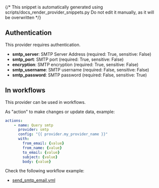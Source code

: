 {/* This snippet is automatically generated using scripts/docs_render_provider_snippets.py 
Do not edit it manually, as it will be overwritten */}

## Authentication
This provider requires authentication.
- **smtp_server**: SMTP Server Address (required: True, sensitive: False)
- **smtp_port**: SMTP port (required: True, sensitive: False)
- **encryption**: SMTP encryption (required: True, sensitive: False)
- **smtp_username**: SMTP username (required: False, sensitive: False)
- **smtp_password**: SMTP password (required: False, sensitive: True)


## In workflows

This provider can be used in workflows.



As "action" to make changes or update data, example:
```yaml
actions:
    - name: Query smtp
      provider: smtp
      config: "{{ provider.my_provider_name }}"
      with:
        from_email: {value}  
        from_name: {value}  
        to_email: {value}  
        subject: {value}  
        body: {value}  
```




Check the following workflow example:
- [send_smtp_email.yml](https://github.com/keephq/keep/blob/main/examples/workflows/send_smtp_email.yml)
